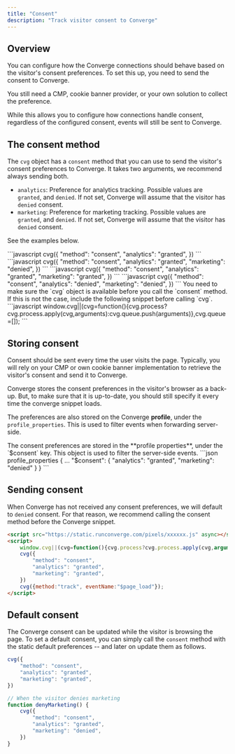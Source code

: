 ```yaml
---
title: "Consent"
description: "Track visitor consent to Converge"
---
```



## Overview

You can configure how the Converge connections should behave based on the visitor's consent preferences.
To set this up, you need to send the consent to Converge.

You still need a CMP, cookie banner provider, or your own solution to collect the preference.

While this allows you to configure how connections handle consent,
regardless of the configured consent, events will still be sent to Converge.

## The consent method

The `cvg` object has a `consent` method that you can use to send the visitor's consent preferences to Converge.
It takes two arguments, we recommend always sending both.
- `analytics`:
    Preference for analytics tracking. Possible values are `granted`, and `denied`.
    If not set, Converge will assume that the visitor has `denied` consent.
- `marketing`:
    Preference for marketing tracking. Possible values are `granted`, and `denied`.
    If not set, Converge will assume that the visitor has `denied` consent.

See the examples below.

<AccordionGroup>
    <Accordion icon="chart-simple" title="The visitor has granted consent for only analytics tracking">
    ```javascript
    cvg({ 
        "method": "consent",
        "analytics": "granted",
    })
    ```
    </Accordion>
    <Accordion icon="chart-simple" title="Equivalent to granting consent for only analytics tracking">
    ```javascript
    cvg({
        "method": "consent",
        "analytics": "granted",
        "marketing": "denied",
    })
    ```
    </Accordion>
    <Accordion icon="envelopes-bulk" title="The visitor has granted consent for both analytics and marketing tracking">
    ```javascript
    cvg({
        "method": "consent",
        "analytics": "granted",
        "marketing": "granted",
    })
    ```
    </Accordion>
    <Accordion icon="radiation" title="The visitor has denied consent for both analytics and marketing tracking">
    ```javascript
    cvg({
        "method": "consent",
        "analytics": "denied",
        "marketing": "denied",
    })
    ```
    </Accordion>
</AccordionGroup>

<Note>
You need to make sure the `cvg` object is available before you call the `consent` method.
If this is not the case, include the following snippet before calling `cvg`.
```javascript
window.cvg||(cvg=function(){cvg.process?cvg.process.apply(cvg,arguments):cvg.queue.push(arguments)},cvg.queue=[]);
```
</Note>


## Storing consent

Consent should be sent every time the user visits the page.
Typically, you will rely on your CMP or own cookie banner implementation to retrieve the visitor's consent and send it to Converge.

Converge stores the consent preferences in the visitor's browser as a back-up.
But, to make sure that it is up-to-date, you should still specify it every time the converge snippet loads.

The preferences are also stored on the Converge **profile**, under the `profile_properties`.
This is used to filter events when forwarding server-side.

<Accordion title="Inspect the consent parameters for a profile">
The consent preferences are stored in the **profile properties**, under the `$consent` key. This object is used to filter the server-side events.
```json profile_properties
{
    ...
    "$consent": {
        "analytics": "granted",
        "marketing": "denied"
    }
}
```
</Accordion>

## Sending consent

When Converge has not received any consent preferences, we will default to `denied` consent.
For that reason, we recommend calling the consent method before the Converge snippet.

```html Configuring consent before the tracking
<script src="https://static.runconverge.com/pixels/xxxxxx.js" async></script>
<script>
    window.cvg||(cvg=function(){cvg.process?cvg.process.apply(cvg,arguments):cvg.queue.push(arguments)},cvg.queue=[]);
    cvg({ 
        "method": "consent",
        "analytics": "granted",
        "marketing": "granted",
    })
    cvg({method:"track", eventName:"$page_load"});
</script>

```

## Default consent

The Converge consent can be updated while the visitor is browsing the page.
To set a default consent, you can simply call the `consent` method with the static default preferences -- and later on update them as follows.

```javascript Default to granted consent until the visitor denies marketing
cvg({ 
    "method": "consent",
    "analytics": "granted",
    "marketing": "granted",
})

// When the visitor denies marketing
function denyMarketing() {
    cvg({ 
        "method": "consent",
        "analytics": "granted",
        "marketing": "denied",
    })
}
```
